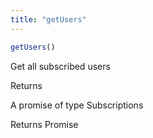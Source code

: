 ```yaml
---
title: "getUsers"
---
```

```javascript
getUsers()

```

Get all subscribed users

Returns

A promise of type Subscriptions

Returns Promise



